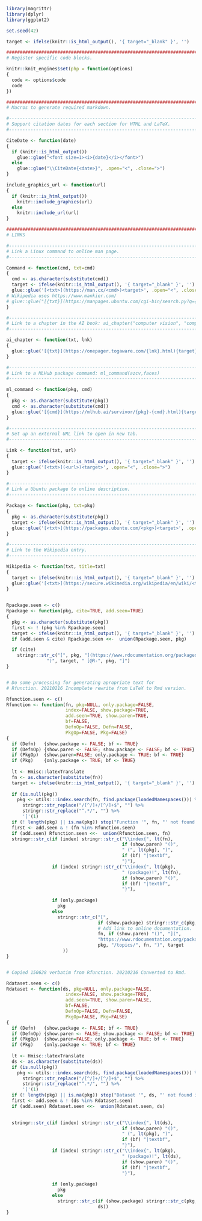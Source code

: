 ```r
library(magrittr)
library(dplyr)
library(ggplot2)

set.seed(42)

target <- ifelse(knitr::is_html_output(), '{ target="_blank" }', '')

########################################################################
# Register specific code blocks.

knitr::knit_engines$set(php = function(options)
{
  code <- options$code
  code
})

########################################################################
# Macros to generate required markdown.

#-----------------------------------------------------------------------
# Support citation dates for each section for HTML and LaTeX.
#-----------------------------------------------------------------------

CiteDate <- function(date)
{
  if (knitr::is_html_output())
    glue::glue("<font size=1><i>{date}</i></font>")
  else
    glue::glue("\\CiteDate{<date>}", .open="<", .close=">")
}

include_graphics_url <- function(url)
{
  if (knitr::is_html_output())
    knitr::include_graphics(url)
  else
    knitr::include_url(url)
}

########################################################################
# LINKS

#-----------------------------------------------------------------------
# Link a Linux command to online man page.
#-----------------------------------------------------------------------

Command <- function(cmd, txt=cmd)
{
  cmd <- as.character(substitute(cmd))
  target <- ifelse(knitr::is_html_output(), '{ target="_blank" }', '')
  glue::glue('[<txt>](https://man.cx/<cmd>)<target>', .open="<", .close=">")
# Wikipedia uses https://www.mankier.com/
# glue::glue("[{txt}](https://manpages.ubuntu.com/cgi-bin/search.py?q={cmd})")
}

#-----------------------------------------------------------------------
# Link to a chapter in the AI book: ai_chapter("computer vision", "computer-vision")
#-----------------------------------------------------------------------

ai_chapter <- function(txt, lnk)
{
  glue::glue('[{txt}](https://onepager.togaware.com/{lnk}.html){target}')
}

#-----------------------------------------------------------------------
# Link to a MLHub package command: ml_command(azcv,faces)
#-----------------------------------------------------------------------

ml_command <- function(pkg, cmd)
{
  pkg <- as.character(substitute(pkg))
  cmd <- as.character(substitute(cmd))
  glue::glue('[{cmd}](https://mlhub.ai/survivor/{pkg}-{cmd}.html){target}')
}

#-----------------------------------------------------------------------
# Set up an external URL link to open in new tab.
#-----------------------------------------------------------------------

Link <- function(txt, url)
{
  target <- ifelse(knitr::is_html_output(), '{ target="_blank" }', '')
  glue::glue('[<txt>](<url>)<target>', .open="<", .close=">")
}

#-----------------------------------------------------------------------
# Link a Ubuntu package to online description.
#-----------------------------------------------------------------------

Package <- function(pkg, txt=pkg)
{
  pkg <- as.character(substitute(pkg))
  target <- ifelse(knitr::is_html_output(), '{ target="_blank" }', '')
  glue::glue('[<txt>](https://packages.ubuntu.com/<pkg>)<target>', .open="<", .close=">")
}

#-----------------------------------------------------------------------
# Link to the Wikipedia entry.
#-----------------------------------------------------------------------

Wikipedia <- function(txt, title=txt)
{
  target <- ifelse(knitr::is_html_output(), '{ target="_blank" }', '')
  glue::glue('[<txt>](https://secure.wikimedia.org/wikipedia/en/wiki/<title>)<target>', .open="<", .close=">")
}
             

Rpackage.seen <- c()
Rpackage <- function(pkg, cite=TRUE, add.seen=TRUE)
{
  pkg <- as.character(substitute(pkg))
  first <- ! (pkg %in% Rpackage.seen)
  target <- ifelse(knitr::is_html_output(), '{ target="_blank" }', '')
  if (add.seen & cite) Rpackage.seen <<-  union(Rpackage.seen, pkg)

  if (cite)
    stringr::str_c("[", pkg, "](https://www.rdocumentation.org/packages/", pkg,
               ")", target, " [@R-", pkg, "]")
}


# Do some processing for generating apropriate text for
# Rfunction. 20210216 Incomplete rewrite from LaTeX to Rmd version.

Rfunction.seen <- c()
Rfunction <- function(fn, pkg=NULL, only.package=FALSE,
                      index=FALSE, show.package=TRUE, 
                      add.seen=TRUE, show.paren=TRUE,
                      bf=FALSE, 
                      DefnOp=FALSE, Defn=FALSE, 
                      PkgOp=FALSE, Pkg=FALSE)
{
  if (Defn)   {show.package <- FALSE; bf <- TRUE}
  if (DefnOp) {show.paren <- FALSE; show.package <- FALSE; bf <- TRUE}
  if (PkgOp)  {show.paren=FALSE; only.package <- TRUE; bf <- TRUE}
  if (Pkg)    {only.package <- TRUE; bf <- TRUE}
  
  lt <- Hmisc::latexTranslate
  fn <- as.character(substitute(fn))
  target <- ifelse(knitr::is_html_output(), '{ target="_blank" }', '')
  
  if (is.null(pkg))
    pkg <- utils:::index.search(fn, find.package(loadedNamespaces())) %>%
      stringr::str_replace("/[^/]+/[^/]+$", "") %>%
      stringr::str_replace("^.*/", "") %>%
      '['(1)
  if (! length(pkg) || is.na(pkg)) stop("Function '", fn, "' not found in any package.")
  first <- add.seen & ! (fn %in% Rfunction.seen)
  if (add.seen) Rfunction.seen <<-  union(Rfunction.seen, fn)
  stringr::str_c(if (index) stringr::str_c("\\index{", lt(fn), 
                                           if (show.paren) "()",
                                           " (", lt(pkg), ")",
                                           if (bf) "|textbf",
                                           "}"),
                 if (index) stringr::str_c("\\index{", lt(pkg), 
                                           " (package)!", lt(fn), 
                                           if (show.paren) "()", 
                                           if (bf) "|textbf",
                                           "}"),
                 
                 if (only.package)
                   pkg
                 else
                   stringr::str_c("[",
                                  if (show.package) stringr::str_c(pkg, "::"),
                                  # Add link to online documentation.
                                  fn, if (show.paren) "()", "](",
                                  "https://www.rdocumentation.org/packages/",
                                  pkg, "/topics/", fn, ")", target
                     ))
}


# Copied 150628 verbatim from Rfunction. 20210216 Converted to Rmd.

Rdataset.seen <- c()
Rdataset <- function(ds, pkg=NULL, only.package=FALSE,
                      index=FALSE, show.package=TRUE, 
                      add.seen=TRUE, show.paren=FALSE,
                      bf=FALSE, 
                      DefnOp=FALSE, Defn=FALSE, 
                      PkgOp=FALSE, Pkg=FALSE)
{
  if (Defn)   {show.package <- FALSE; bf <- TRUE}
  if (DefnOp) {show.paren <- FALSE; show.package <- FALSE; bf <- TRUE}
  if (PkgOp)  {show.paren=FALSE; only.package <- TRUE; bf <- TRUE}
  if (Pkg)    {only.package <- TRUE; bf <- TRUE}
  
  lt <- Hmisc::latexTranslate
  ds <- as.character(substitute(ds))
  if (is.null(pkg))
    pkg <- utils:::index.search(ds, find.package(loadedNamespaces())) %>%
      stringr::str_replace("/[^/]+/[^/]+$", "") %>%
      stringr::str_replace("^.*/", "") %>%
      '['(1)
  if (! length(pkg) || is.na(pkg)) stop("Dataset '", ds, "' not found in any package.")
  first <- add.seen & ! (ds %in% Rdataset.seen)
  if (add.seen) Rdataset.seen <<-  union(Rdataset.seen, ds)

  
  stringr::str_c(if (index) stringr::str_c("\\index{", lt(ds), 
                                           if (show.paren) "()",
                                           " (", lt(pkg), ")",
                                           if (bf) "|textbf",
                                           "}"),
                 if (index) stringr::str_c("\\index{", lt(pkg), 
                                           " (package)!", lt(ds), 
                                           if (show.paren) "()", 
                                           if (bf) "|textbf",
                                           "}"),
                 
                 if (only.package)
                   pkg
                 else
                   stringr::str_c(if (show.package) stringr::str_c(pkg, "::"),
                                  ds))
}
``` 

